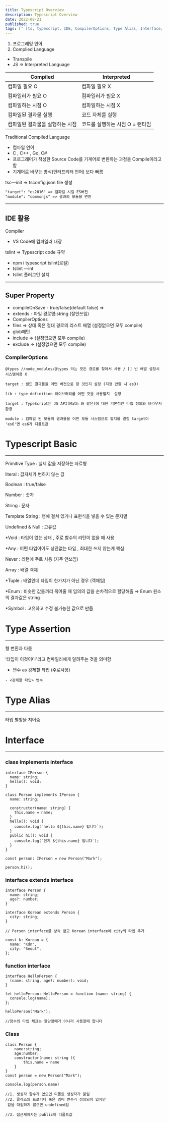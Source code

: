 ```yaml
---
title: Typescript Overview
description: Typescript Overview
date: 2022-08-21
published: true
tags: [" [ts, typescript, IDE, CompilerOptions, Type Alias, Interface, Class]"]
---
```


1. 프로그래밍 언어
2. Complied Language

- Transpile
- JS ⇒ Interpreted Language

| Compiled                        | Interpreted                     |
| ------------------------------- | ------------------------------- |
| 컴파일 필요 O                   | 컴파일 필요 X                   |
| 컴파일러가 필요 O               | 컴파일러가 필요 X               |
| 컴파일하는 시점 O               | 컴파일하는 시점 X               |
| 컴파일된 결과물 실행            | 코드 자체를 실행                |
| 컴파일된 결과물을 실행하는 시점 | 코드를 실행하는 시점 O = 런타임 |

Traditional Compiled Language

- 컴파일 언어
- C , C++ , Go, C#
- 프로그래머가 작성한 Source Code를 기계어로 변환하는 과정을 Compile이라고함
- 기계어로 바꾸는 방식(인터프리터 언어) 보다 빠름

tsc—init ⇒ tsconfig.json file 생성

```markdown
"target": "es2016" => 컴파일 시킬 ES버전
"module": "commonjs" => 결과의 모듈을 변환
```

---

## IDE 활용

Compiler

- VS Code에 컴파일러 내장

tslint ⇒ Typescript code 규약

- npm i typescript tslint(로컬)
- tslint —int
- tslint 플러그인 설치

---

## Super Property

- compileOnSave - true/false(default false) ⇒
- extends - 파일 경로명:string (잘안쓰임)
- CompilerOptions
- files ⇒ 상대 혹은 절대 경로의 리스트 배열 (설정없으면 모두 compile)
- glob패턴
- include ⇒ (설정없으면 모두 compile)
- exclude ⇒ (설정없으면 모두 compile)

### CompilerOptions

```tsx
@types //node_modules/@types 라는 모든 경로를 찾아서 사용 / [] 빈 배열 설정시 시스템이용 X

target : 빌드 결과물을 어떤 버전으로 할 것인지 설정 (지정 안할 시 es3)

lib : type definition 라이브러리를 어떤 것을 사용할지  설정

target : TypeScript는 JS API(Math 와 같은)에 대한 기본적인 타입 정의와 브라우저 환경

module : 컴파일 된 모듈의 결과물을 어떤 모듈 시스템으로 할지를 결정 target이 'es6'면 es6가 디폴트값

```

# Typescript Basic

---

Primitive Type : 실제 값을 저장하는 자료형

literal : 값자체가 변하지 않는 값

Boolean : true/false

Number : 숫자

String : 문자

Template String : 행에 걸쳐 있거나 표현식을 넣을 수 있는 문자열

Undefined & Null : 고유값

\*Void : 타입이 없는 상태 , 주로 함수의 리턴이 없을 때 사용

\*Any : 어떤 타입이어도 상관없는 타입 , 최대한 쓰지 않는게 핵심

Never : 리턴에 주로 사용 (자주 안쓰임)

Array : 배열 객체

\*Tuple : 배열인데 타입이 한가지가 아닌 경우 (객체임)

\*Enum : 비슷한 값들끼리 묶어줄 때 임의의 값을 순차적으로 할당해줌 ⇒ Enum 원소의 결과값은 string

\*Symbol : 고유하고 수정 불가능한 값으로 만듬

# Type Assertion

---

형 변환과 다름

‘타입이 이것이다'라고 컴파일러에게 알려주는 것을 의미함

- 변수 as 강제할 타입 (주로사용)

```
- <강제할 타입> 변수
```

# Type Alias

---

타입 별칭을 지어줌

# Interface

---

### class implements interface

```tsx
interface IPerson {
  name: string;
  hello(): void;
}

class Person implements IPerson {
  name: string;

  constructor(name: string) {
    this.name = name;
  }
  hello(): void {
    console.log(`hello ${this.name} 입니다`);
  }
  public hi(): void {
    console.log(`현지 ${this.name} 입니다`);
  }
}

const person: IPerson = new Person("Mark");

person.hi();
```

### interface extends interface

```tsx
interface Person {
  name: string;
  age?: number;
}

interface Korean extends Person {
  city: string;
}

// Person interface를 상속 받고 Korean interface에 city의 타입 추가

const k: Korean = {
  name: "Kdn",
  city: "Seoul",
};
```

### function interface

```tsx
interface HelloPerson {
  (name: string, age?: number): void;
}

let helloPerson: HelloPerson = function (name: string) {
  console.log(name);
};

helloPerson("Mark");

//함수의 타입 체크는 할당할때가 아니라 사용할때 합니다
```

### Class

```tsx
class Person {
	name:string;
	age:number;
	constructor(name: string ){
		this.name = name
	}
}
const person = new Person("Mark");

console.log(person.name)

//1. 생성자 함수가 없으면 디폴트 생성자가 불림
//2. 클래스의 프로퍼티 혹은 멤버 변수가 정의되어 있지만
 값을 대입하지 않으면 undefined임

//3. 접근제어자는 public이 디폴트값
```
